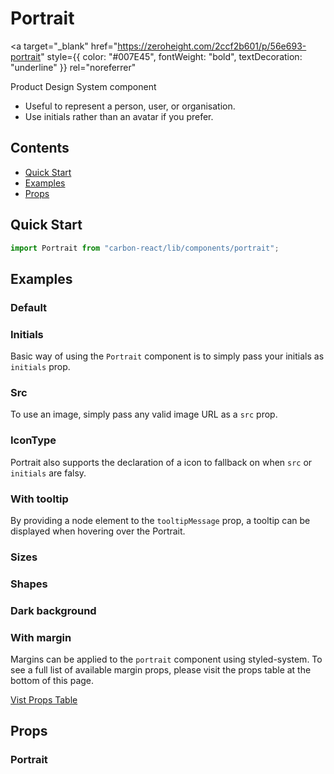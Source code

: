 

<Meta title="Portrait" of={PortraitStories} />

# Portrait

<a
  target="_blank"
  href="https://zeroheight.com/2ccf2b601/p/56e693-portrait"
  style={{ color: "#007E45", fontWeight: "bold", textDecoration: "underline" }}
  rel="noreferrer"
>
  Product Design System component
</a>

- Useful to represent a person, user, or organisation.
- Use initials rather than an avatar if you prefer.

## Contents

- [Quick Start](#quick-start)
- [Examples](#examples)
- [Props](#props)

## Quick Start

```javascript
import Portrait from "carbon-react/lib/components/portrait";
```

## Examples

### Default

<Canvas of={PortraitStories.Default} />

### Initials

Basic way of using the `Portrait` component is to simply pass your initials as `initials` prop.

<Canvas of={PortraitStories.Initials} />

### Src

To use an image, simply pass any valid image URL as a `src` prop.

<Canvas of={PortraitStories.Src} />

### IconType

Portrait also supports the declaration of a icon to fallback on when `src` or `initials` are falsy.

<Canvas of={PortraitStories.IconType} />

### With tooltip

By providing a node element to the `tooltipMessage` prop, a tooltip can be displayed when hovering over the Portrait.

<Canvas of={PortraitStories.WithTooltip} />

### Sizes

<Canvas of={PortraitStories.Sizes} />

### Shapes

<Canvas of={PortraitStories.Shapes} />

### Dark background

<Canvas of={PortraitStories.DarkBackground} />

### With margin

Margins can be applied to the `portrait` component using styled-system.
To see a full list of available margin props, please visit the props table at the bottom of this page.

[Vist Props Table](#props)

<Canvas of={PortraitStories.WithMargin} />

## Props

### Portrait

<ArgTypes of={PortraitStories} />
